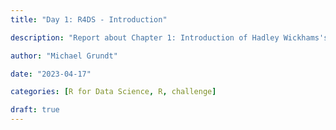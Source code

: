 ```yaml
---
title: "Day 1: R4DS - Introduction"

description: "Report about Chapter 1: Introduction of Hadley Wickhams's book R for Data Science"

author: "Michael Grundt"

date: "2023-04-17"

categories: [R for Data Science, R, challenge]

draft: true
---
```

